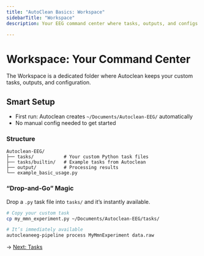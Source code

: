 ```yaml
---
title: "AutoClean Basics: Workspace"
sidebarTitle: "Workspace"
description: Your EEG command center where tasks, outputs, and configs live.

---
```


# Workspace: Your Command Center

The Workspace is a dedicated folder where Autoclean keeps your custom tasks, outputs, and configuration.

## Smart Setup

- First run: Autoclean creates `~/Documents/Autoclean-EEG/` automatically
- No manual config needed to get started

### Structure

```text
Autoclean-EEG/
├── tasks/           # Your custom Python task files
├── tasks/builtin/   # Example tasks from Autoclean
├── output/          # Processing results
└── example_basic_usage.py
```

### “Drop-and-Go” Magic

Drop a `.py` task file into `tasks/` and it’s instantly available.

```bash
# Copy your custom task
cp my_mmn_experiment.py ~/Documents/Autoclean-EEG/tasks/

# It’s immediately available
autocleaneeg-pipeline process MyMmnExperiment data.raw
```

→ [Next: Tasks](/essentials/autoclean-basics/tasks)

